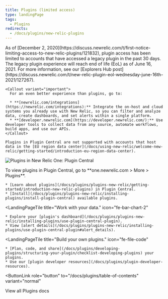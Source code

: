 ```yaml
---
title: Plugins (limited access)
type: landingPage
tags:
  - Plugins
redirects:
  - /docs/plugins/new-relic-plugins
---
```


<LandingPageHero>
  <HeroContent>
    As of [December 2, 2020](https://discuss.newrelic.com/t/first-notice-limiting-access-to-new-relic-plugins/121832), plugin access has been limited to accounts that have accessed a legacy plugin in the past 30 days. The legacy plugin experience will reach end of life (EoL) as of June 16, 2021. For more information, see our [Explorers Hub post](https://discuss.newrelic.com/t/new-relic-plugin-eol-wednesday-june-16th-2021/127267).

    <Callout variant="important">
      For an even better experience than plugins, go to:

      * **[newrelic.com/integrations](https://newrelic.com/integrations):** Integrate the on-host and cloud systems you already use with New Relic, so you can filter and analyze data, create dashboards, and set alerts within a single platform.
      * **[developer.newrelic.com](https://developer.newrelic.com/):** Use developer tools to collect data from any source, automate workflows, build apps, and use our APIs.
    </Callout>

    Plugins in Plugin Central are not supported with accounts that host data in the [EU region data center](/docs/using-new-relic/welcome-new-relic/getting-started/introduction-eu-region-data-center).
  </HeroContent>

  ![Plugins in New Relic One: Plugin Central](./images/plugins-landing-page-prototype071720.png "Plugins in New Relic One: Plugin Central")

  <figcaption>
    To view plugins in Plugin Central, go to **one.newrelic.com > More > Plugins**.
  </figcaption>
</LandingPageHero>

<LandingPageTileGrid>
  <LandingPageTile
    title="Get started."
    icon="fe-zap"
  >


    * [Learn about plugins](/docs/plugins/plugins-new-relic/getting-started/introduction-new-relic-plugins) in Plugin Central.
    * [Install](/docs/plugins/plugins-new-relic/installing-plugins/install-plugin-central) available plugins.
  </LandingPageTile>

  <LandingPageTile
    title="Work with your data."
    icon="fe-bar-chart-2"
  >


    * Explore your [plugin's dashboard](/docs/plugins/plugins-new-relic/installing-plugins/use-plugin-central-plugin).
    * View [alert details](/docs/plugins/plugins-new-relic/installing-plugins/use-plugin-central-plugin#alert_details).
  </LandingPageTile>

  <LandingPageTile
    title="Build your own plugins."
    icon="fe-file-code"
  >


    * [Plan, code, and share](/docs/plugins/developing-plugins/structuring-your-plugin/checklist-developing-plugins) your plugins.
    * Use our [plugin developer resources](/docs/plugins/plugin-developer-resources).
  </LandingPageTile>
</LandingPageTileGrid>

<ButtonLink
  role="button"
  to="/docs/plugins/table-of-contents"
  variant="normal"
>
  View all Plugins docs
</ButtonLink>

